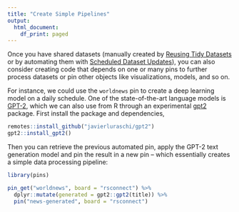 ```yaml
---
title: "Create Simple Pipelines"
output:
  html_document:
    df_print: paged
---
```


Once you have shared datasets (manually created by [Reusing Tidy Datasets](reuse-tidy-datasets.htm) or by automating them with [Scheduled Dataset Updates](schedule-dataset-updates.html)), you can also consider creating code that depends on one or many pins to further process datasets or pin other objects like visualizations, models, and so on.

For instance, we could use the `worldnews` pin to create a deep learning model on a daily schedule. One of the state-of-the-art language models is [GPT-2](https://openai.com/blog/better-language-models/), which we can also use from R through an experimental [gpt2](https://github.com/javierluraschi/gpt2/) package. First install the package and dependencies,

```r
remotes::install_github("javierluraschi/gpt2")
gpt2::install_gpt2()
```

Then you can retrieve the previous automated pin, apply the GPT-2 text generation model and pin the result in a new pin -- which essentially creates a simple data processing pipeline:

```r
library(pins)

pin_get("worldnews", board = "rsconnect") %>%
  dplyr::mutate(generated = gpt2::gpt2(title)) %>%
  pin("news-generated", board = "rsconnect")
```
